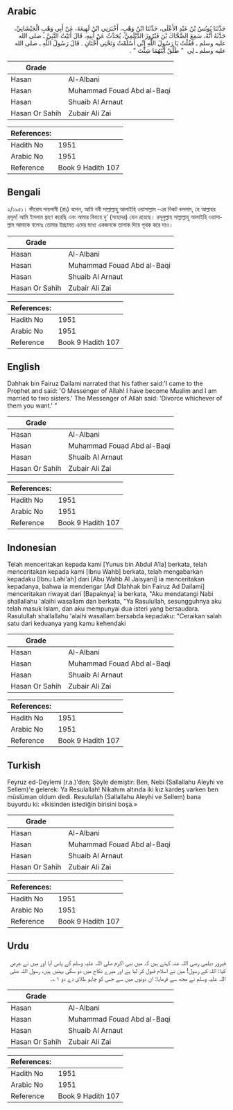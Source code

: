 ## Arabic

<div dir="rtl" lang="ar" style={{fontSize:'larger',backgroundColor:'#f8f9fa',padding:20}}>حَدَّثَنَا يُونُسُ بْنُ عَبْدِ الأَعْلَى، حَدَّثَنَا ابْنُ وَهْبٍ، أَخْبَرَنِي ابْنُ لَهِيعَةَ، عَنْ أَبِي وَهْبٍ الْجَيْشَانِيِّ، حَدَّثَهُ أَنَّهُ، سَمِعَ الضَّحَّاكَ بْنَ فَيْرُوزَ الدَّيْلَمِيَّ، يُحَدِّثُ عَنْ أَبِيهِ، قَالَ أَتَيْتُ النَّبِيَّ ـ صلى الله عليه وسلم ـ فَقُلْتُ يَا رَسُولَ اللَّهِ إِنِّي أَسْلَمْتُ وَتَحْتِي أُخْتَانِ ‏.‏ قَالَ رَسُولُ اللَّهِ ـ صلى الله عليه وسلم ـ لِي ‏ "‏ طَلِّقْ أَيَّتَهُمَا شِئْتَ ‏"‏ ‏.‏</div><div style={{backgroundColor:'#f8f9fa',padding:20, marginBottom: 10}}><table>
      <thead>
        <tr>
          <th>Grade</th>
          <th></th>
        </tr>
      </thead>
      <tbody>
<tr><td>Hasan</td><td>Al-Albani</td></tr><tr><td>Hasan</td><td>Muhammad Fouad Abd al-Baqi</td></tr><tr><td>Hasan</td><td>Shuaib Al Arnaut</td></tr><tr><td>Hasan Or Sahih</td><td>Zubair Ali Zai</td></tr></tbody></table><table>
        <thead>
          <tr>
            <th>References:</th>
            <th></th>
          </tr>
        </thead>
        <tbody><tr><td>Hadith No</td><td>1951</td></tr><tr><td>Arabic No</td><td>1951</td></tr><tr><td>Reference</td><td>Book 9 Hadith 107</td></tr></tbody></table></div>

## Bengali

<div dir="ltr" lang="bn" style={{fontSize:'larger',backgroundColor:'#f8f9fa',padding:20}}>২/১৯৫১। ফীরোয দায়লামী (রাঃ) বলেন, আমি নবী সাল্লাল্লাহু আলাইহি ওয়াসাল্লাম -এর নিকট বললাম, হে আল্লাহর রসূল! আমি ইসলাম গ্রহণ করেছি এবং আমার বিবাহে দু’ (সহোদর) বোন রয়েছে। রসূলুল্লাহ সাল্লাল্লাহু আলাইহি ওয়াসাল্লাম আমাকে বলেনঃ তোমার ইচ্ছামত এদের মধ্যে একজনকে তালাক দিয়ে পৃথক করে দাও।</div><div style={{backgroundColor:'#f8f9fa',padding:20, marginBottom: 10}}><table>
      <thead>
        <tr>
          <th>Grade</th>
          <th></th>
        </tr>
      </thead>
      <tbody>
<tr><td>Hasan</td><td>Al-Albani</td></tr><tr><td>Hasan</td><td>Muhammad Fouad Abd al-Baqi</td></tr><tr><td>Hasan</td><td>Shuaib Al Arnaut</td></tr><tr><td>Hasan Or Sahih</td><td>Zubair Ali Zai</td></tr></tbody></table><table>
        <thead>
          <tr>
            <th>References:</th>
            <th></th>
          </tr>
        </thead>
        <tbody><tr><td>Hadith No</td><td>1951</td></tr><tr><td>Arabic No</td><td>1951</td></tr><tr><td>Reference</td><td>Book 9 Hadith 107</td></tr></tbody></table></div>

## English

<div dir="ltr" lang="en" style={{fontSize:'larger',backgroundColor:'#f8f9fa',padding:20}}>Dahhak bin Fairuz Dailami narrated that his father said:'I came to the Prophet and said: 'O Messenger of Allah! I have become Muslim and I am married to two sisters.' The Messenger of Allah said: 'Divorce whichever of them you want.' ”</div><div style={{backgroundColor:'#f8f9fa',padding:20, marginBottom: 10}}><table>
      <thead>
        <tr>
          <th>Grade</th>
          <th></th>
        </tr>
      </thead>
      <tbody>
<tr><td>Hasan</td><td>Al-Albani</td></tr><tr><td>Hasan</td><td>Muhammad Fouad Abd al-Baqi</td></tr><tr><td>Hasan</td><td>Shuaib Al Arnaut</td></tr><tr><td>Hasan Or Sahih</td><td>Zubair Ali Zai</td></tr></tbody></table><table>
        <thead>
          <tr>
            <th>References:</th>
            <th></th>
          </tr>
        </thead>
        <tbody><tr><td>Hadith No</td><td>1951</td></tr><tr><td>Arabic No</td><td>1951</td></tr><tr><td>Reference</td><td>Book 9 Hadith 107</td></tr></tbody></table></div>

## Indonesian

<div dir="ltr" lang="id" style={{fontSize:'larger',backgroundColor:'#f8f9fa',padding:20}}>Telah menceritakan kepada kami [Yunus bin Abdul A'la] berkata, telah menceritakan kepada kami [Ibnu Wahb] berkata, telah mengabarkan kepadaku [Ibnu Lahi'ah] dari [Abu Wahb Al Jaisyani] ia menceritakan kepadanya, bahwa ia mendengar [Adl Dlahhak bin Fairuz Ad Dailami] menceritakan riwayat dari [Bapaknya] ia berkata, "Aku mendatangi Nabi shallallahu 'alaihi wasallam dan berkata, "Ya Rasulullah, sesungguhnya aku telah masuk Islam, dan aku mempunyai dua isteri yang bersaudara. Rasulullah shallallahu 'alaihi wasallam bersabda kepadaku: "Ceraikan salah satu dari keduanya yang kamu kehendaki</div><div style={{backgroundColor:'#f8f9fa',padding:20, marginBottom: 10}}><table>
      <thead>
        <tr>
          <th>Grade</th>
          <th></th>
        </tr>
      </thead>
      <tbody>
<tr><td>Hasan</td><td>Al-Albani</td></tr><tr><td>Hasan</td><td>Muhammad Fouad Abd al-Baqi</td></tr><tr><td>Hasan</td><td>Shuaib Al Arnaut</td></tr><tr><td>Hasan Or Sahih</td><td>Zubair Ali Zai</td></tr></tbody></table><table>
        <thead>
          <tr>
            <th>References:</th>
            <th></th>
          </tr>
        </thead>
        <tbody><tr><td>Hadith No</td><td>1951</td></tr><tr><td>Arabic No</td><td>1951</td></tr><tr><td>Reference</td><td>Book 9 Hadith 107</td></tr></tbody></table></div>

## Turkish

<div dir="ltr" lang="tr" style={{fontSize:'larger',backgroundColor:'#f8f9fa',padding:20}}>Feyruz ed-Deylemi (r.a.)'den; Şöyle demiştir: Ben, Nebi (Sallallahu Aleyhi ve Sellem)'e gelerek: Ya Resulallah! Nikahım altında iki kız kardeş varken ben müslüman oldum dedi. Resulullah (Sallallahu Aleyhi ve Sellem) bana buyurdu ki: «İkisinden istediğin birisini boşa.»</div><div style={{backgroundColor:'#f8f9fa',padding:20, marginBottom: 10}}><table>
      <thead>
        <tr>
          <th>Grade</th>
          <th></th>
        </tr>
      </thead>
      <tbody>
<tr><td>Hasan</td><td>Al-Albani</td></tr><tr><td>Hasan</td><td>Muhammad Fouad Abd al-Baqi</td></tr><tr><td>Hasan</td><td>Shuaib Al Arnaut</td></tr><tr><td>Hasan Or Sahih</td><td>Zubair Ali Zai</td></tr></tbody></table><table>
        <thead>
          <tr>
            <th>References:</th>
            <th></th>
          </tr>
        </thead>
        <tbody><tr><td>Hadith No</td><td>1951</td></tr><tr><td>Arabic No</td><td>1951</td></tr><tr><td>Reference</td><td>Book 9 Hadith 107</td></tr></tbody></table></div>

## Urdu

<div dir="rtl" lang="ur" style={{fontSize:'larger',backgroundColor:'#f8f9fa',padding:20}}>فیروز دیلمی رضی اللہ عنہ کہتے ہیں کہ میں نبی اکرم صلی اللہ علیہ وسلم کے پاس آیا اور میں نے عرض کیا: اللہ کے رسول! میں نے اسلام قبول کر لیا ہے اور میرے نکاح میں دو سگی بہنیں ہیں، رسول اللہ صلی اللہ علیہ وسلم نے مجھ سے فرمایا: ان دونوں میں سے جس کو چاہو طلاق دے دو ۱؎۔</div><div style={{backgroundColor:'#f8f9fa',padding:20, marginBottom: 10}}><table>
      <thead>
        <tr>
          <th>Grade</th>
          <th></th>
        </tr>
      </thead>
      <tbody>
<tr><td>Hasan</td><td>Al-Albani</td></tr><tr><td>Hasan</td><td>Muhammad Fouad Abd al-Baqi</td></tr><tr><td>Hasan</td><td>Shuaib Al Arnaut</td></tr><tr><td>Hasan Or Sahih</td><td>Zubair Ali Zai</td></tr></tbody></table><table>
        <thead>
          <tr>
            <th>References:</th>
            <th></th>
          </tr>
        </thead>
        <tbody><tr><td>Hadith No</td><td>1951</td></tr><tr><td>Arabic No</td><td>1951</td></tr><tr><td>Reference</td><td>Book 9 Hadith 107</td></tr></tbody></table></div>